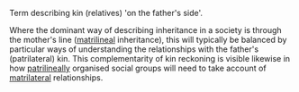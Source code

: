 Term describing kin (relatives) 'on the father's side'.

Where the dominant way of describing inheritance in a society is through the mother's line ([[matrilineal]] inheritance), this will typically be balanced by particular ways of understanding the relationships with the father's (patrilateral) kin. This complementarity of kin reckoning is visible likewise in how [[patrilineal]]ly organised social groups will need to take account of [[matrilateral]] relationships.